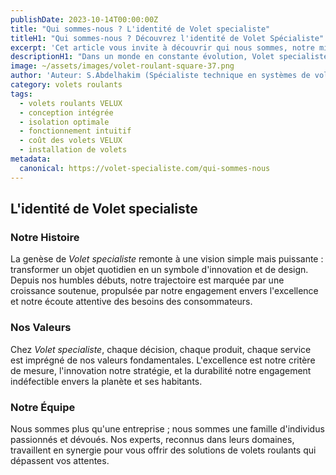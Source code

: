 ```yaml
---
publishDate: 2023-10-14T00:00:00Z
title: "Qui sommes-nous ? L'identité de Volet specialiste"
titleH1: "Qui sommes-nous ? Découvrez l'identité de Volet Spécialiste"
excerpt: 'Cet article vous invite à découvrir qui nous sommes, notre mission, notre équipe, et pourquoi notre marque est synonyme de confiance.'
descriptionH1: "Dans un monde en constante évolution, Volet specialiste se distingue comme une entité non seulement adaptative mais aussi révolutionnaire dans l'univers des volets roulants. Fondée sur les principes d'innovation, de durabilité et d'excellence, notre entreprise a su redéfinir le concept de protection et d'esthétique des fenêtres. Cet article vous invite à découvrir qui nous sommes, notre mission, notre équipe, et pourquoi notre marque est synonyme de confiance et de qualité dans le secteur."
image: ~/assets/images/volet-roulant-square-37.png
author: 'Auteur: S.Abdelhakim (Spécialiste technique en systèmes de volets roulants)'
category: volets roulants
tags:
  - volets roulants VELUX
  - conception intégrée
  - isolation optimale
  - fonctionnement intuitif
  - coût des volets VELUX
  - installation de volets
metadata:
  canonical: https://volet-specialiste.com/qui-sommes-nous
---
```


## L'identité de Volet specialiste

### Notre Histoire

La genèse de _Volet specialiste_ remonte à une vision simple mais puissante : transformer un objet quotidien en un symbole d'innovation et de design. Depuis nos humbles débuts, notre trajectoire est marquée par une croissance soutenue, propulsée par notre engagement envers l'excellence et notre écoute attentive des besoins des consommateurs.

### Nos Valeurs

Chez _Volet specialiste_, chaque décision, chaque produit, chaque service est imprégné de nos valeurs fondamentales. L'excellence est notre critère de mesure, l'innovation notre stratégie, et la durabilité notre engagement indéfectible envers la planète et ses habitants.

### Notre Équipe

Nous sommes plus qu'une entreprise ; nous sommes une famille d'individus passionnés et dévoués. Nos experts, reconnus dans leurs domaines, travaillent en synergie pour vous offrir des solutions de volets roulants qui dépassent vos attentes.

